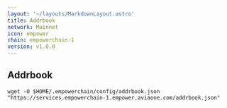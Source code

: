 ```yaml
---
layout: '~/layouts/MarkdownLayout.astro'
title: Addrbook
network: Mainnet
icon: empower
chain: empowerchain-1
version: v1.0.0
---
```

## Addrbook

```
wget -O $HOME/.empowerchain/config/addrbook.json "https://services.empowerchain-1.empower.aviaone.com/addrbook.json"
```
